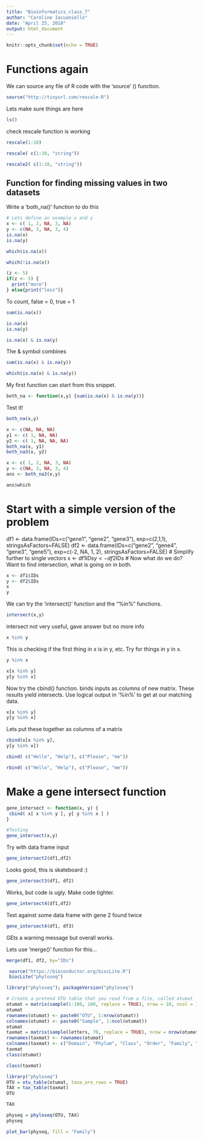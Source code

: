```yaml
---
title: "Bioinformatics_class_7"
author: "Caroline Iacuaniello"
date: "April 25, 2018"
output: html_document
---
```


```r
knitr::opts_chunk$set(echo = TRUE)
```
# Functions again
We can source any file of R code with the 'source' () function.
```r
source("http://tinyurl.com/rescale-R")
```
Lets make sure things are here
```r
ls()
```
check rescale function is working

```r
rescale(1:10)
```
```r
rescale( c(1:10, "string"))
```

```r
rescale2( c(1:10, "string"))
```


## Function for finding missing values in two datasets
Write a 'both_na()' function to do this

```r
# Lets define an example x and y
x <- c( 1, 2, NA, 3, NA)
y <- c(NA, 3, NA, 3, 4)
is.na(x)
is.na(y)

```

```r
which(is.na(x))
```

```r
which(!is.na(x))
```

```r
(z <- 5)
if(z <- 5) {
  print("more")
} else{print("less")}
```
To count, false = 0, true = 1
```r
sum(is.na(x))
```

```r
is.na(x)
is.na(y)
```

```r
is.na(x) & is.na(y)
```
The & symbol combines

```r
sum(is.na(x) & is.na(y))
```

```r
which(is.na(x) & is.na(y))
```
My first function can start from this snippet.
```r
both_na <- function(x,y) {sum(is.na(x) & is.na(y))}
```
Test it!

```r
both_na(x,y)
```
```r
x <- c(NA, NA, NA)
y1 <- c( 1, NA, NA)
y2 <- c( 1, NA, NA, NA)
both_na(x, y1)
both_na3(x, y2)
```
```r
x <- c( 1, 2, NA, 3, NA)
y <- c(NA, 3, NA, 3, 4)
ans <- both_na3(x,y)
```
```r
ans$which
```
# Start with a simple version of the problem
df1 <- data.frame(IDs=c("gene1", "gene2", "gene3"),
 exp=c(2,1,1),
 stringsAsFactors=FALSE)
df2 <- data.frame(IDs=c("gene2", "gene4", "gene3", "gene5"),
 exp=c(-2, NA, 1, 2),
 stringsAsFactors=FALSE)
# Simplify further to single vectors
x <- df1$IDs
y <- df2$IDs
# Now what do we do? Want to find intersection, what is going on in both.
```r
x <- df1$IDs
y <- df2$IDs
x
y

```
We can try the 'intersect()' function and the "%in%" functions.

```r
intersect(x,y)
```
intersect not very useful, gave answer but no more info

```r
x %in% y
```
This is checking if the first thing in x is in y, etc. Try for things in y in x.
```r
y %in% x
```
```r
x[x %in% y]
y[y %in% x]
```
Now try the cbind() function. binds inputs as columns of new matrix.
These results yield intersects. Use logical output in '%in%' to get at our matching data.

```r
x[x %in% y]
y[y %in% x]
```
Lets put these together as columns of a matrix
```r
cbind(x[x %in% y],
y[y %in% x])
```
```r
cbind( c("Hello", "Help"), c("Please", "me"))
```

```r
rbind( c("Hello", "Help"), c("Please", "me"))
```

# Make a gene intersect function
```r
gene_intersect <- function(x, y) {
 cbind( x[ x %in% y ], y[ y %in% x ] )
}

#Testing
gene_intersect(x,y)
```
Try with data frame input
```r
gene_intersect2(df1,df2)
```

Looks good, this is skateboard :)

```r
gene_intersect3(df1, df2)
```
Works, but code is ugly. Make code tighter.
```r
gene_intersect4(df1,df2)
```
Test against some data frame with gene 2 found twice 
```r
gene_intersect4(df1, df3)
```
GEts a warning message but overall works.

Lets use 'merge()' function for this...

```r
merge(df1, df2, by="IDs")
```
```r
 source("https://bioconductor.org/biocLite.R")
 biocLite("phyloseq")

```
```r
library("phyloseq"); packageVersion("phyloseq")
```

```r
# Create a pretend OTU table that you read from a file, called otumat
otumat = matrix(sample(1:100, 100, replace = TRUE), nrow = 10, ncol = 10)
otumat
rownames(otumat) <- paste0("OTU", 1:nrow(otumat))
colnames(otumat) <- paste0("Sample", 1:ncol(otumat))
otumat
taxmat = matrix(sample(letters, 70, replace = TRUE), nrow = nrow(otumat), ncol = 7)
rownames(taxmat) <- rownames(otumat)
colnames(taxmat) <- c("Domain", "Phylum", "Class", "Order", "Family", "Genus", "Species")
taxmat
class(otumat)
```
```r
class(taxmat)
```

```r
library("phyloseq")
OTU = otu_table(otumat, taxa_are_rows = TRUE)
TAX = tax_table(taxmat)
OTU
```
```r
TAX
```
```r
physeq = phyloseq(OTU, TAX)
physeq
```

```r
plot_bar(physeq, fill = "Family")
```

